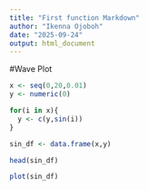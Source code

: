 ```yaml
---
title: "First function Markdown"
author: "Ikenna Ojoboh"
date: "2025-09-24"
output: html_document
---
```


#Wave Plot
```r
x <- seq(0,20,0.01)
y <- numeric(0)

for(i in x){
  y <- c(y,sin(i))
}

sin_df <- data.frame(x,y)

head(sin_df)

plot(sin_df)
```

\begin{equation}
\sin^2(x) + \cos^2(x) =1
\end{equation}